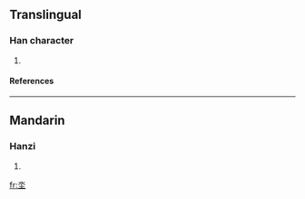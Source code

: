 ==Translingual==
===Han character===
{{Han char|rn=32|rad=土|as=04|sn=7|four=|canj=水土 (EG), X水土 (XEG)}}
# {{defn|Han|sort=土04}}
====References====
{{Han ref|kx=0226.070|dkj=04940|dj=0461.070|hdz=10422.190|uh=5754|ud=22356}}
----
==Mandarin==
===Hanzi===
{{cmn-hanzi|pin=[[dì]] (di4)|wg=ti<sup>4</sup>}}
# {{defn|Mandarin}}

[[fr:坔]]